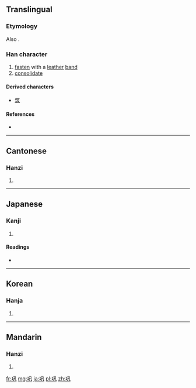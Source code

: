 {{also|鞏}}
==Translingual==
{{ja-forms|[[鞏]]|巩|[[鞏]]}}

===Etymology===
{{Han compound|工|凡}}

Also {{Han simp|鞏|f=革|t=&nbsp;}}.

===Han character===
{{Han char|rn=48|rad=工|as=03|sn=6|four=|canj=一竹弓戈 (MHNI)|ids=⿰[[工]][[凡]]}}

# [[fasten]] with a [[leather]] [[band]]
# [[consolidate]]

====Derived characters====
* [[筑]]

====References====
* {{Han ref|kx=0325.160|dkj=08726|dj=0629.030|hdz=10412.060|uh=5DE9|ud=24041}}

----

==Cantonese==

===Hanzi===
{{yue-hanzi|jyut=[[gung2]]|y=gung2|tra=鞏}}

# {{defn|lang=yue|sort=工03}}

----

==Japanese==

===Kanji===
{{ja-kanji|grade=|rs=工03}}

# {{defn|lang=ja|sort=工03}}

====Readings====
* {{ja-readings|on=[[きょう]] (kyō)|kun=}}

----

==Korean==

===Hanja===
{{ko-hanja|hangeul=공|rv=gong|mr=kong}}

# {{defn|lang=ko|sort=工03}}

----

==Mandarin==

===Hanzi===
{{cmn-hanzi|tra=鞏|pin=[[gǒng]] ([[gong3]])|wg=kung<sup>3</sup>}}

# {{defn|lang=cmn|sort=工03}}

[[fr:巩]]
[[mg:巩]]
[[ja:巩]]
[[pl:巩]]
[[zh:巩]]